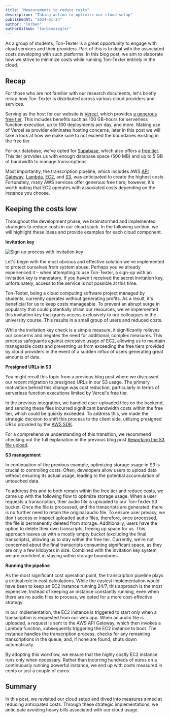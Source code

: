 ```yaml
---
title: "Measurements to reduce costs"
description: "Taking action to optimize our cloud setup"
publishedAt: "2024-01-24"
author: "Torben"
authorGithub: "torbenziegler"
---
```


As a group of students, Ton-Texter is a great opportunity to engage with cloud services and their providers. Part of this is to deal with the associated costs developing with such platforms. In this blog post, we aim to elaborate how we strive to minimize costs while running Ton-Texter entirely in the cloud.

## Recap

For those who are not familiar with our research documents, let's briefly recap how Ton-Texter is distributed across various cloud providers and services.

Serving as the host for our website is [Vercel](https://vercel.com/), which provides [a generous free tier](https://vercel.com/pricing). This includes benefits such as 100 GB-hours for serverless function execution, up to 100 deployments per day, and more. Making use of Vercel as provider eliminates hosting concerns, later in this post we will take a look at how we make sure to not exceed the boundaries existing in the free tier.

For our database, we've opted for [Supabase](https://supabase.com/), which also offers a [free tier](https://supabase.com/pricing). This tier provides us with enough database space (500 MB) and up to 5 GB of bandwidth to manage transcriptions.

Most importantly, the transcription pipeline, which includes AWS [API Gateway](https://aws.amazon.com/api-gateway/), [Lambda](https://aws.amazon.com/lambda/), [EC2](https://aws.amazon.com/ec2/), and [S3](https://aws.amazon.com/s3/), was anticipated to create the highest costs. Fortunately, many AWS services offer generous free tiers; however, it's worth noting that EC2 operates with associated costs depending on the instance you choose.

## Keeping the costs low

Throughout the development phase, we brainstormed and implemented strategies to reduce costs in our cloud stack. In the following section, we will highlight these ideas and provide examples for each cloud component.

**Invitation key**

![Sign up process with invitation key](/images/blog/Measurements-to-reduce-costs/sign-up.png)


Let's begin with the most obvious and effective solution we've implemented to protect ourselves from system abuse. Perhaps you've already experienced it – when attempting to use Ton-Texter, a sign-up with an invitation key is mandatory. If you haven't received the secret invitation key, unfortunately, access to the service is not possible at this time.

Ton-Texter, being a cloud computing software project managed by students, currently operates without generating profits. As a result, it's beneficial for us to keep costs manageable. To prevent an abrupt surge in popularity that could potentially strain our resources, we've implemented this invitation key that grants access exclusively to our colleagues in the university course. This results in a small group of users and reduced costs.

While the invitation key check is a simple measure, it significantly relieves our concerns and negates the need for additional, complex measures. This process safeguards against excessive usage of EC2, allowing us to maintain manageable costs and preventing us from exceeding the free tiers provided by cloud providers in the event of a sudden influx of users generating great amounts of data.

**Presigned URLs in S3**

You might recall this topic from a previous blog post where we discussed our recent migration to presigned URLs in our S3 usage. The primary motivation behind this change was cost reduction, particularly in terms of serverless function executions limited by Vercel's free tier.

In the previous integration, we handled user-uploaded files on the backend, and sending these files incurred significant bandwidth costs within the free tier, which could be quickly exceeded. To address this, we made the strategic decision to shift this process to the client side, utilizing presigned URLs provided by the [AWS SDK](https://docs.aws.amazon.com/sdk-for-javascript/v3/developer-guide/javascript_s3_code_examples.html).

For a comprehensive understanding of this transition, we recommend checking out the full explanation in the previous blog post [Reworking the S3 file upload](/blog/Reworking-the-S3-file-upload).

**S3 management**

In continuation of the previous example, optimizing storage usage in S3 is crucial to controlling costs. Often, developers allow users to upload data without ensuring its actual usage, leading to the potential accumulation of untouched data.

To address this and to both remain within the free tier and reduce costs, we came up with the following flow to optimize storage usage. When a user requests a transcription, their audio file is uploaded to our Ton-Texter S3 bucket. Once the file is processed, and the transcripts are generated, there is no further need to retain the original audio file. To ensure user privacy, we don't access or inspect uploaded audio files, therefore, once processed, the file is permanently deleted from storage. Additionally, users have the option to delete their own transcripts, freeing up space for us. This approach leaves us with a mostly empty bucket (excluding the final transcripts), allowing us to stay within the free tier. Currently, we're not concerned about the final transcripts consuming significant space, as they are only a few kilobytes in size. Combined with the invitation key system, we are confident in staying within storage boundaries.

**Running the pipeline**

As the most significant cost operation point, the transcription pipeline plays a critical role in cost calculations. While the easiest implementation would have been to keep an EC2 instance running 24/7, this approach is the most expensive. Instead of keeping an instance constantly running, even when there are no audio files to process, we opted for a more cost-effective strategy.

In our implementation, the EC2 instance is triggered to start only when a transcription is requested from our web app. When an audio file is uploaded, a request is sent to the AWS API Gateway, which then invokes a Lambda function, subsequently triggering the EC2 instance to boot. The instance handles the transcription process, checks for any remaining transcriptions in the queue, and, if none are found, shuts down automatically.

By adopting this workflow, we ensure that the highly costly EC2 instance runs only when necessary. Rather than incurring hundreds of euros on a continuously running powerful instance, we end up with costs measured in cents or just a couple of euros.

## Summary

In this post, we revisited our cloud setup and dived into measures aimed at reducing anticipated costs. Through these strategic implementations, we anticipate avoiding heavy bills associated with our cloud usage.
